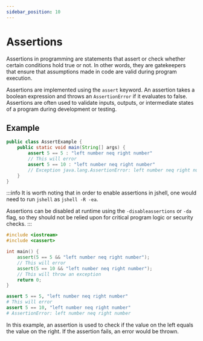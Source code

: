 ```yaml
---
sidebar_position: 10
---
```



# Assertions

Assertions in programming are statements that assert or check whether certain
conditions hold true or not. In other words, they are gatekeepers that ensure
that assumptions made in code are valid during program execution.

Assertions are implemented using the `assert` keyword. An assertion takes a
boolean expression and throws an `AssertionError` if it evaluates to false.
Assertions are often used to validate inputs, outputs, or intermediate states of
a program during development or testing.

## Example

<Tabs>
  <TabItem value="java" label="Java">

```java
public class AssertExample {
    public static void main(String[] args) {
        assert 5 == 5 : "left number neq right number"
        // This will error
        assert 5 == 10 : "left number neq right number"
        // Exception java.lang.AssertionError: left number neq right number
    }
}
```

:::info
It is worth noting that in order to enable assertions in jshell, one would need
to run `jshell` as `jshell -R -ea`.

Assertions can be disabled at runtime using the `-disableassertions` or `-da`
flag, so they should not be relied upon for critical program logic or security
checks.
:::

  </TabItem>
  <TabItem value="cpp" label="C++">

```cpp
#include <iostream>
#include <cassert>

int main() {
    assert(5 == 5 && "left number neq right number");
    // This will error
    assert(5 == 10 && "left number neq right number");
    // This will throw an exception
    return 0;
}
```

  </TabItem>
  <TabItem value="python" label="Python">

```python
assert 5 == 5, "left number neq right number"
# This will error
assert 5 == 10, "left number neq right number"
# AssertionError: left number neq right number
```

  </TabItem>
</Tabs>

In this example, an assertion is used to check if the value on the left equals
the value on the right. If the assertion fails, an error would be thrown.
